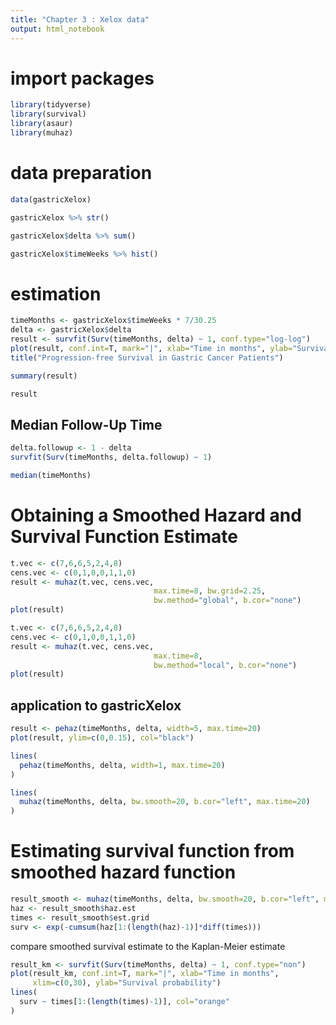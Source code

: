```yaml
---
title: "Chapter 3 : Xelox data"
output: html_notebook
---
```


# import packages

```r
library(tidyverse)
library(survival)
library(asaur)
library(muhaz)
```

# data preparation

```r
data(gastricXelox)
```

```r
gastricXelox %>% str()
```

```r
gastricXelox$delta %>% sum()
```

```r
gastricXelox$timeWeeks %>% hist()
```


# estimation

```r
timeMonths <- gastricXelox$timeWeeks * 7/30.25
delta <- gastricXelox$delta
result <- survfit(Surv(timeMonths, delta) ~ 1, conf.type="log-log")
plot(result, conf.int=T, mark="|", xlab="Time in months", ylab="Survival probability")
title("Progression-free Survival in Gastric Cancer Patients")
```

```r
summary(result)
```

```r
result
```

## Median Follow-Up Time

```r
delta.followup <- 1 - delta
survfit(Surv(timeMonths, delta.followup) ~ 1)
```

```r
median(timeMonths)
```


# Obtaining a Smoothed Hazard and Survival Function Estimate  

```r
t.vec <- c(7,6,6,5,2,4,8)
cens.vec <- c(0,1,0,0,1,1,0)
result <- muhaz(t.vec, cens.vec, 
								max.time=8, bw.grid=2.25, 
								bw.method="global", b.cor="none")
plot(result)
```


```r
t.vec <- c(7,6,6,5,2,4,8)
cens.vec <- c(0,1,0,0,1,1,0)
result <- muhaz(t.vec, cens.vec, 
								max.time=8, 
								bw.method="local", b.cor="none")
plot(result)
```


## application to gastricXelox

```r
result <- pehaz(timeMonths, delta, width=5, max.time=20)
plot(result, ylim=c(0,0.15), col="black")

lines(
  pehaz(timeMonths, delta, width=1, max.time=20)
)

lines(
  muhaz(timeMonths, delta, bw.smooth=20, b.cor="left", max.time=20)
)
```

# Estimating survival function from smoothed hazard function

```r
result_smooth <- muhaz(timeMonths, delta, bw.smooth=20, b.cor="left", max.time=20)
haz <- result_smooth$haz.est
times <- result_smooth$est.grid
surv <- exp(-cumsum(haz[1:(length(haz)-1)]*diff(times)))
```


compare smoothed survival estimate to the Kaplan-Meier estimate

```r
result_km <- survfit(Surv(timeMonths, delta) ~ 1, conf.type="non")
plot(result_km, conf.int=T, mark="|", xlab="Time in months", 
     xlim=c(0,30), ylab="Survival probability")
lines(
  surv ~ times[1:(length(times)-1)], col="orange"
)
```


